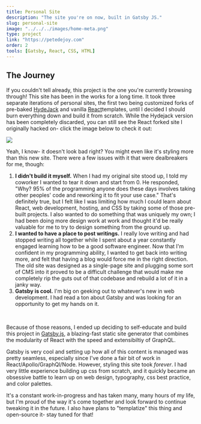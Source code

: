 ```yaml
---
title: Personal Site
description: "The site you're on now, built in Gatsby JS."
slug: personal-site
image: "../../../images/home-meta.png"
type: project
link: "https://petedejoy.com"
order: 2
tools: [Gatsby, React, CSS, HTML]
---
```



## The Journey

If you couldn't tell already, this project is the one you're currently browsing through! This site has been in the works for a long time. It took three separate iterations of personal sites, the first two being customized forks of pre-baked [HydeJack](https://hydejack.com/) and vanilla [React](https://github.com/tbakerx/Tim-Baker-Personal-Website)templates, until I decided I should burn everything down and build it from scratch. While the Hydejack version has been completely discarded, you can still see the React forked site I originally hacked on- click the image below to check it out:

<a href="https://ecstatic-wescoff-c8624b.netlify.com" target="blank">
    <img src={oldSite} className="project-image" />
</a>

Yeah, I know- it doesn't look bad right? You might even like it's styling more than this new site. There were a few issues with it that were dealbreakers for me, though:

1. **I didn't build it myself.** When I had my original site stood up, I told my coworker I wanted to tear it down and start from 0. He responded, "Why? 95% of the programming anyone does these days involves taking other peoples' code and reworking it to fit your use case." That's definitely true, but I felt like I was limiting how much I could learn about React, web development, hosting, and CSS by taking some of those pre-built projects. I also wanted to do something that was uniquely my own; I had been doing more design work at work and thought it'd be really valuable for me to try to design something from the ground up.
2. **I wanted to have a place to post writings.** I really love writing and had stopped writing all together while I spent about a year constantly engaged learning how to be a good software engineer. Now that I'm confident in my programming ability, I wanted to get back into writing more, and felt that having a blog would force me in the right direction. The old site was designed as a single-page site and plugging some sort of CMS into it proved to be a difficult challenge that would make me completely rip the guts out of that codebase and rebuild a lot of it in a janky way.
3. **Gatsby is cool.** I'm big on geeking out to whatever's new in web development. I had read a ton about Gatsby and was looking for an opportunity to get my hands on it.

<br/>

Because of those reasons, I ended up deciding to self-educate and build this project in [Gatsby.js](https://www.gatsbyjs.org/), a blazing-fast static site generator that combines the modularity of React with the speed and extensibiltiy of GraphQL.

Gatsby is very cool and setting up how all of this content is managed was pretty seamless, especially since I've done a fair bit of work in React/Apollo/GraphQl/Node. However, styling this site took _forever_. I had very little experience building up css from scratch, and it quickly became an obsessive battle to learn up on web design, typography, css best practice, and color palettes.

It's a constant work-in-progress and has taken many, many hours of my life, but I'm proud of the way it's come together and look forward to continue tweaking it in the future. I also have plans to "templatize" this thing and open-source it- stay tuned for that!